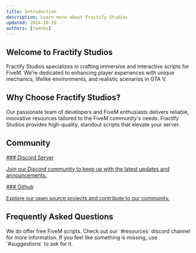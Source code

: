 ```yaml
---
title: Introduction
description: Learn more about Fractify Studios
updated: 2024-10-26
authors: [feenko]
---
```


## Welcome to Fractify Studios

Fractify Studios specializes in crafting immersive and interactive scripts for FiveM. We’re dedicated to enhancing player experiences with unique mechanics, lifelike environments, and realistic scenarios in GTA V.

## Why Choose Fractify Studios?

Our passionate team of developers and FiveM enthusiasts delivers reliable, innovative resources tailored to the FiveM community's needs. Fractify Studios provides high-quality, standout scripts that elevate your server.

## Community

<Cards>
<a href="https://discord.gg/fractify" className="no-underline">
<Card>
### Discord Server

Join our Discord community to keep up with the latest updates and announcements.

</Card>
</a>

<a href="https://github.com/Fractify-Studios" className="no-underline">
<Card>
### Github

Explore our open source projects and contribute to our community.

</Card>
</a>
</Cards>

## Frequently Asked Questions

<Accordions>
  <Accordion title='Do you offer any free scripts?'>
    We do offer free FiveM scripts. Check out our `#resources` discord channel
    for more information. If you feel like something is missing, use
    `#suggestions` to ask for it.
  </Accordion>
</Accordions>
